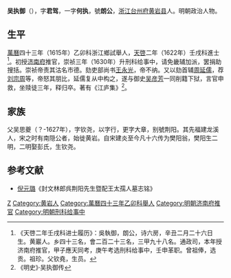'''吴执御'''（{{bd|1590年||1638年||}}），字'''君驾'''，一字'''何执'''，號'''朗公'''，[[浙江|浙江]][[台州府|台州府]][[黄岩县|黄岩县]]人。明朝政治人物。

==生平==
[[萬曆|萬曆]]四十三年（1615年）乙卯科浙江鄉試舉人，[[天啓|天啓]]二年（1622年）壬戌科進士<ref>《天啓二年壬戌科进士履历》：吳執御，朗公，诗六房，辛丑二月二十六日生。黄巖人。乡四十三名，會二百二十三名，三甲九十八名。通政司，本年授济南府推官，甲子應天同考，庚午考选刑科给事中，壬申革职。曾祖俸，选贡。祖珍。父钦堯，生员。</ref>。初授[[济南府|济南府]]推官，崇祯三年（1630年）升刑科给事中，请免畿辅加派，罢捐助搜括。崇祯帝责其沽名市德。劾吏部尚书[[王永光|王永光]]，帝不纳。又以劾首辅[[周延儒|周延儒]]，荐[[刘宗周|刘宗周]]等，帝怒其朋比，延儒复从中构之，遂与御史[[吴彦芳|吴彦芳]]一同削籍下狱，言官申救，坐赎徒三年，释归卒。著有《江庐集》<ref>《明史》·吴执御传</ref>。

==家族==
父吴思夔（？-1627年），字钦尧，以字行，更字大章，别號荆阳。其先福建龙溪人，宋之时有南隠公者，始徙黄岩。自宋建炎至今凡十六传为樊阳翁，樊阳生二明，二明娶彭氏，生钦尧。

==参考文献== 
*[[倪元璐|倪元璐]]《封文林郎呉荆阳先生暨配王太孺人墓志铭》
{{reflist}}

{{天啓二年壬戌科殿試金榜}}

{{Authority control}}

{{DEFAULTSORT:}}
[[Category:吴姓|Z]]
[[Category:黄岩人|Category:黄岩人]]
[[Category:萬曆四十三年乙卯科舉人|Category:萬曆四十三年乙卯科舉人]]
[[Category:明朝济南府推官|Category:明朝济南府推官]]
[[Category:明朝刑科给事中|Category:明朝刑科给事中]]


{{明朝官员小作品}}